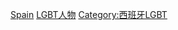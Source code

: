 {{Portal|LGBT|西班牙}}
{{Commonscat|LGBT people from Spain}}

[[Category:欧洲各国LGBT人物|Spain]]
[[Category:西班牙人|LGBT人物]]
[[Category:西班牙LGBT|Category:西班牙LGBT]]